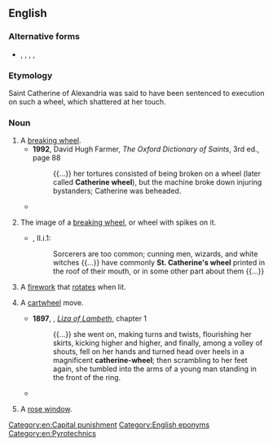 ==English==
{{wikipedia}}

===Alternative forms===
* {{l|en|Catharine wheel}}, {{l|en|Catharine-wheel}}, {{l|en|Catherine-wheel}}, {{l|en|catherine wheel}}, {{l|en|catherine-wheel}}

===Etymology===
Saint Catherine of Alexandria was said to have been sentenced to execution on such a wheel, which shattered at her touch.

===Noun===
{{en-noun}}

# A [[breaking wheel]]. [[Category:en:Capital punishment]]
#* '''1992''', David Hugh Farmer, ''The Oxford Dictionary of Saints'', 3rd ed., page 88
#*: {{...}} her tortures consisted of being broken on a wheel (later called '''Catherine wheel'''), but the machine broke down injuring bystanders; Catherine was beheaded.
#* {{quote-text|en|year=2008|author=Peter Carey|title=His Illegal Self|page=181|passage=She only lied to the boy to keep him from hurt, and for her sin her intestines were pulled from her on a '''Catherine wheel'''.}}
# {{lb|en|chiefly|_|heraldry}} The image of a [[breaking wheel]], or wheel with spikes on it.
#* {{RQ:Burton Melancholy}}, II.i.1:
#*: Sorcerers are too common; cunning men, wizards, and white witches {{...}} have commonly '''St. Catherine's wheel''' printed in the roof of their mouth, or in some other part about them {{...}}
# A [[firework]] that [[rotate]]s when lit.
# {{lb|en|gymnastics}} A [[cartwheel]] move.
#* '''1897''', {{w|W. Somerset Maugham}}, ''[[s:Liza of Lambeth|Liza of Lambeth]]'', chapter 1
#*: {{...}} she went on, making turns and twists, flourishing her skirts, kicking higher and higher, and finally, among a volley of shouts, fell on her hands and turned head over heels in a magnificent '''catherine-wheel'''; then scrambling to her feet again, she tumbled into the arms of a young man standing in the front of the ring.
#* {{quote-book|1=en|year=1912|author=Sir Arthur Conan Doyle|authorlink=Arthur Conan Doyle|title=The Lost World|url=http://www.gutenberg.org/cache/epub/139/pg139.txt|passage=We did a '''Catharine-wheel''' together down the passage. Somehow we gathered up a chair upon our way, and bounded on with it towards the street.}}
# {{lb|en|architecture}} A [[rose window]].

[[Category:English eponyms]]
[[Category:en:Pyrotechnics]]